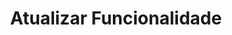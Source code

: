 ---
title: "Atualizar Funcionalidade"
api: "PUT https://regis.app.byefive.com.br/rest/functionalities/{id}"
description: "Atualiza uma funcionalidade existente"
---